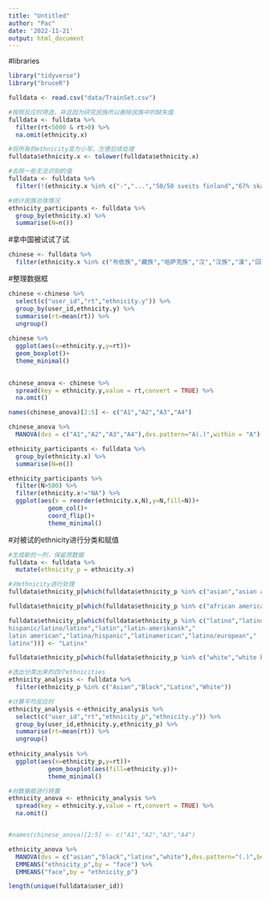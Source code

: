 ```yaml
---
title: "Untitled"
author: "Pac"
date: '2022-11-21'
output: html_document
---
```


#libraries
```r
library("tidyverse")
library("bruceR")
```


```r
fulldata <- read.csv("data/TrainSet.csv")
```

```r
#按照反应时筛选，并且因为研究民族所以删除民族中的缺失值
fulldata <- fulldata %>% 
  filter(rt<5000 & rt>0) %>% 
  na.omit(ethnicity.x)

#将所有的ethnicity变为小写，方便后续处理
fulldata$ethnicity.x <- tolower(fulldata$ethnicity.x)

#去除一些无法识别的值
fulldata <- fulldata %>% 
  filter(!(ethnicity.x %in% c("-","...","50/50 sveits finland","67% skandinavisk","a")))

#统计民族总体情况
ethnicity_participants <- fulldata %>% 
  group_by(ethnicity.x) %>% 
  summarise(N=n())

```

#拿中国被试试了试
```r
chinese <- fulldata %>% 
  filter(ethnicity.x %in% c("布依族","藏族","哈萨克族","汉","汉族","漢","回","回族","傈僳族","满族","蒙古族","苗","畲族","土家族","壮"))#这里不能使用“==”的判别，
```
#整理数据框
```r
chinese <-chinese %>% 
  select(c("user_id","rt","ethnicity.y")) %>% 
  group_by(user_id,ethnicity.y) %>% 
  summarise(rt=mean(rt)) %>% 
  ungroup()
  
chinese %>% 
  ggplot(aes(x=ethnicity.y,y=rt))+
  geom_boxplot()+
  theme_minimal()

  
chinese_anova <- chinese %>% 
  spread(key = ethnicity.y,value = rt,convert = TRUE) %>% 
  na.omit()

names(chinese_anova)[2:5] <- c("A1","A2","A3","A4")

chinese_anova %>% 
  MANOVA(dvs = c("A1","A2","A3","A4"),dvs.pattern="A(.)",within = "A")
```

```r
ethnicity_participants <- fulldata %>% 
  group_by(ethnicity.x) %>% 
  summarise(N=n())

ethnicity_participants %>%
  filter(N>500) %>% 
  filter(ethnicity.x!="NA") %>% 
  ggplot(aes(x = reorder(ethnicity.x,N),y=N,fill=N))+
           geom_col()+
           coord_flip()+
           theme_minimal()
```


#对被试的ethnicity进行分类和赋值
```r
#生成新的一列，保留原数据
fulldata <- fulldata %>% 
  mutate(ethnicity_p = ethnicity.x)

#对ethnicity进行处理
fulldata$ethnicity_p[which(fulldata$ethnicity_p %in% c("asian","asian american","asian indian","chinese"))] <- "Asian"

fulldata$ethnicity_p[which(fulldata$ethnicity_p %in% c("african american","african-american","black or african american","black african","black/african american"))] <- "Black"

fulldata$ethnicity_p[which(fulldata$ethnicity_p %in% c("latino","latino","hispanic/latino","hispanic/latina","	
hispanic/latino/latinx","latin","latin-amerikansk","	
latin american","latina/hispanic","latinamerican","latino/european","	
latinx"))] <- "Latinx"

fulldata$ethnicity_p[which(fulldata$ethnicity_p %in% c("white","white british","caucasian","white british","white/caucasian","slovenská","norsk"))] <- "White"
```

```r
#选出分类出来的四个ethnicities
ethnicity_analysis <- fulldata %>% 
  filter(ethnicity_p %in% c("Asian","Black","Latinx","White"))

#计算平均反应时
ethnicity_analysis <-ethnicity_analysis %>% 
  select(c("user_id","rt","ethnicity_p","ethnicity.y")) %>% 
  group_by(user_id,ethnicity.y,ethnicity_p) %>% 
  summarise(rt=mean(rt)) %>% 
  ungroup()
  
ethnicity_analysis %>% 
  ggplot(aes(x=ethnicity_p,y=rt))+
           geom_boxplot(aes(fill=ethnicity.y))+
           theme_minimal()

#对数据框进行转置
ethnicity_anova <- ethnicity_analysis %>% 
  spread(key = ethnicity.y,value = rt,convert = TRUE) %>% 
  na.omit()


#names(chinese_anova)[2:5] <- c("A1","A2","A3","A4")

ethnicity_anova %>% 
  MANOVA(dvs = c("asian","black","latinx","white"),dvs.pattern="(.)",between="ethnicity_p",within = "face",sph.correction="GG") %>% 
  EMMEANS("ethnicity_p",by = "face") %>% 
  EMMEANS("face",by = "ethnicity_p")

length(unique(fulldata$user_id))
```



